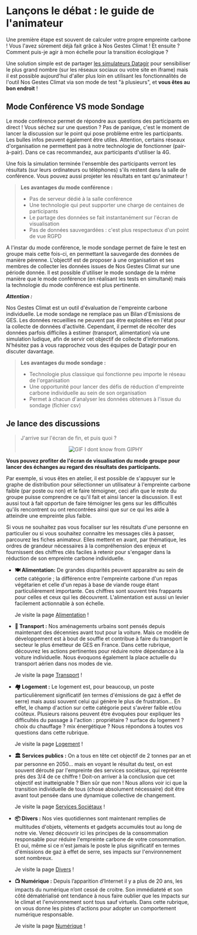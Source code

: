 # Lançons le débat : le guide de l'animateur

Une première étape est souvent de calculer votre propre empreinte carbone ! Vous l'avez sûrement déjà fait grâce à Nos Gestes Climat ! Et ensuite ? Comment puis-je agir à mon échelle pour la transition écologique ?

Une solution simple est de partager [les simulateurs Datagir](https://datagir.ademe.fr) pour sensibiliser le plus grand nombre (sur les réseaux sociaux ou votre site en iframe) mais il est possible aujourd'hui d'aller plus loin en utilisant les fonctionnalités de l'outil Nos Gestes Climat via son mode de test "à plusieurs", et **vous êtes au bon endroit** !

## Mode Conférence VS mode Sondage

Le mode conférence permet de répondre aux questions des participants en direct ! Vous séchez sur une question ? Pas de panique, c'est le moment de lancer la discussion sur le point qui pose problème entre les participants. Les bulles infos peuvent également être utiles. Attention, certains réseaux d'organisation ne permettent pas à notre technologie de fonctionner (pair-à-pair). Dans ce cas recommandez, aux participants d'utiliser la 4G.

Une fois la simulation terminée l'ensemble des participants verront les résultats (sur leurs ordinateurs ou téléphones) s'ils restent dans la salle de conférence. Vous pouvez aussi projeter les résultats en tant qu'animateur !

> **Les avantages du mode conférence :**
>
> - Pas de serveur dédié à la salle conférence
> - Une technologie qui peut supporter une charge de centaines de participants
> - Le partage des données se fait instantanément sur l'écran de visualisation
> - Pas de données sauvegardées : c'est plus respectueux d'un point de vue RGPD

A l'instar du mode conférence, le mode sondage permet de faire le test en groupe mais cette fois-ci, en permettant la sauvegarde des données de manière pérenne. L'objectif est de proposer à une organisation et ses membres de collecter les données issues de Nos Gestes Climat sur une période donnée. Il est possible d'utiliser le mode sondage de la même manière que le mode conférence (en réalisant les tests en simultané) mais la technologie du mode conférence est plus pertinente.

**_Attention :_**

Nos Gestes Climat est un outil d'évaluation de l'empreinte carbone individuelle. Le mode sondage ne remplace pas un Bilan d'Emissions de GES. Les données recueillies ne peuvent pas être exploitées en l'état pour la collecte de données d'activité. Cependant, il permet de récolter des données parfois difficiles à estimer (transport, alimentation) via une simulation ludique, afin de servir cet objectif de collecte d'informations. N'hésitez pas à vous rapprochez vous des équipes de Datagir pour en discuter davantage.

> **Les avantages du mode sondage :**
>
> - Technologie plus classique qui fonctionne peu importe le réseau de l'organisation
> - Une opportunité pour lancer des défis de réduction d'empreinte carbone individuelle au sein de son organisation
> - Permet à chacun d'analyser les données obtenues à l'issue du sondage (fichier csv)

## Je lance des discussions

> J'arrive sur l'écran de fin, et puis quoi ?
>
> <p align="center">
> 	<img
> 		alt="GIF I dont know from GIPHY"
> 		src="https://media.giphy.com/media/9RuXRqY2d1gKk/giphy.gif"
> 	/>
> </p>

**Vous pouvez profiter de l'écran de visualisation du mode groupe pour lancer des échanges au regard des résultats des participants.**

Par exemple, si vous êtes en atelier, il est possible de s'appuyer sur le graphe de distribution pour sélectionner un utilisateur à l'empreinte carbone faible (par poste ou non) et le faire témoigner, ceci afin que le reste du groupe puisse comprendre ce qu'il fait et ainsi lancer la discussion. Il est aussi tout à fait opportun de faire témoigner les gens sur les difficultés qu'ils rencontrent ou ont rencontrées ainsi que sur ce qui les aide à atteindre une empreinte plus faible.

Si vous ne souhaitez pas vous focaliser sur les résultats d'une personne en particulier ou si vous souhaitez connaitre les messages clés à passer, parcourez les fiches animateur. Elles mettent en avant, par thématique, les ordres de grandeur nécessaires à la compréhension des enjeux et fournissent des chiffres clés faciles à retenir pour s'engager dans la réduction de son empreinte carbone individuelle.

- **🍽 Alimentation:** De grandes disparités peuvent apparaitre au sein de cette catégorie ; la différence entre l'empreinte carbone d'un repas végétarien et celle d'un repas à base de viande rouge étant particulièrement importante. Ces chiffres sont souvent très frappants pour celles et ceux qui les découvrent. L'alimentation est aussi un levier facilement actionnable à son échelle.

  Je visite la page [Alimentation](./guide/alimentation) !

- **🚦 Transport :** Nos aménagements urbains sont pensés depuis maintenant des décennies avant tout pour la voiture. Mais ce modèle de développement est à bout de souffle et contribue à faire du transport le secteur le plus émetteur de GES en France. Dans cette rubrique, découvrez les actions pertinentes pour réduire notre dépendance à la voiture individuelle. Nous évoquons également la place actuelle du transport aérien dans nos modes de vie.

  Je visite la page [Transport](./guide/transport) !

- **🏘 Logement :** Le logement est, pour beaucoup, un poste particulièrement significatif (en termes d'émissions de gaz à effet de serre) mais aussi souvent celui qui génère le plus de frustration... En effet, le champ d'action sur cette catégorie peut s'avérer faible et/ou coûteux. Plusieurs raisons peuvent être évoquées pour expliquer les difficultés du passage à l'action : propriétaire ? surface du logement ? choix du chauffage ? mix énergétique ? Nous répondons à toutes vos questions dans cette rubrique.

  Je visite la page [Logement](./guide/logement) !

- **🏛️ Services publics :** On a tous en tête cet objectif de 2 tonnes par an et par personne en 2050... mais en voyant le résultat du test, on est souvent dérouté par l'empreinte des services sociétaux, qui représente près des 3/4 de ce chiffre ! Doit-on arriver à la conclusion que cet objectif est inatteignable ? Bien sûr que non ! Nous allons voir ici que la transition individuelle de tous (chose absolument nécessaire) doit être avant tout pensée dans une dynamique collective de changement.

  Je visite la page [Services Sociétaux](./guide/services-sociétaux) !

- **📦 Divers :** Nos vies quotidiennes sont maintenant remplies de multitudes d'objets, vêtements et gadgets accumulés tout au long de notre vie. Venez découvrir ici les principes de la consommation responsable pour réduire l'empreinte carbone de votre consommation. Et oui, même si ce n'est jamais le poste le plus significatif en termes d'émissions de gaz à effet de serre, ses impacts sur l'environnement sont nombreux.

  Je visite la page [Divers](./guide/divers) !

- **📺 Numérique :** Depuis l’apparition d’Internet il y a plus de 20 ans, les impacts du numérique n’ont cessé de croitre. Son immédiateté et son côté dématérialisé ont tendance à nous faire oublier que les impacts sur le climat et l'environnement sont tous sauf virtuels. Dans cette rubrique, on vous donne les pistes d'actions pour adopter un comportement numérique responsable.

  Je visite la page [Numérique](./guide/numerique) !
